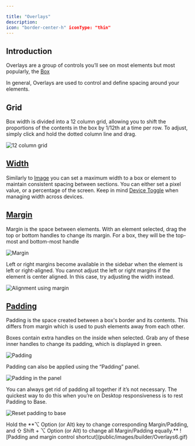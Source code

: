 ```yaml
---

title: "Overlays"
description: 
icon: "border-center-h" iconType: "thin"
---
```


## Introduction

Overlays are a group of controls you’ll see on most elements but most popularly, the [Box](product/toolbar/box.mdx)

In general, Overlays are used to control and define spacing around your elements.

## Grid

Box width is divided into a 12 column grid, allowing you to shift the proportions of the contents in the box by 1/12th at a time per row. To adjust, simply click and hold the dotted column line and drag.

![12 column grid](public/images/builder/Overlays.gif)

## [Width](product/component/property-controls/width.mdx)

Similarly to [Image](product/toolbar/image.mdx) you can set a maximum width to a box or element to maintain consistent spacing between sections. You can either set a pixel value, or a percentage of the screen. Keep in mind [Device Toggle](product/canvas/device-toggle.mdx) when managing width across devices.

## [Margin](product/component/property-controls/margin.mdx)

Margin is the space between elements. With an element selected, drag the top or bottom handles to change its margin. For a box, they will be the top-most and bottom-most handle

![Margin](public/images/builder/Overlays1.gif)

Left or right margins become available in the sidebar when the element is left or right-aligned. You cannot adjust the left or right margins if the element is center aligned. In this case, try adjusting the width instead.

![Alignment using margin](public/images/builder/Overlays2.gif)

## [Padding](product/component/property-controls/padding.mdx)

Padding is the space created between a box's border and its contents. This differs from margin which is used to push elements away from each other.

Boxes contain extra handles on the inside when selected. Grab any of these inner handles to change its padding, which is displayed in green.

![Padding](public/images/builder/Overlays3.gif)

Padding can also be applied using the “Padding” panel.

![Padding in the panel](public/images/builder/Overlays4.gif)

You can always get rid of padding all together if it’s not necessary. The quickest way to do this when you’re on Desktop responsiveness is to rest Padding to Base.

![Reset padding to base](public/images/builder/Overlays5.gif)

<Note>
Hold the **⌥ Option (or Alt) key to change corresponding Margin/Padding, and ⇧ Shift  + ⌥ Option (or Alt) to change all Margin/Padding equally.**

</Note>
![Padding and margin control shortcut](public/images/builder/Overlays6.gif)
